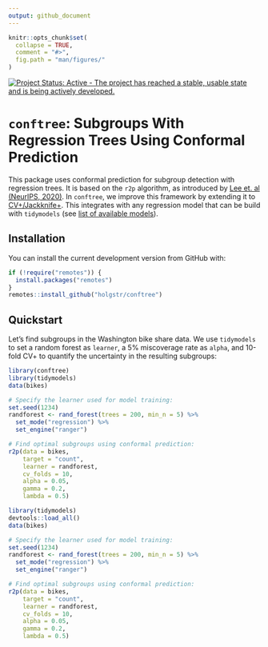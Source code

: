 ```yaml
---
output: github_document
---
```


<!-- README.md is generated from README.Rmd. Please edit that file -->

```r
knitr::opts_chunk$set(
  collapse = TRUE,
  comment = "#>",
  fig.path = "man/figures/"
)
```

<!-- badges: start -->
[![Project Status: Active - The project has reached a stable, usable state and is being actively developed.](https://www.repostatus.org/badges/latest/active.svg)](https://www.repostatus.org/#active)
<!-- badges: end -->

# **`conftree`**: Subgroups With Regression Trees Using Conformal Prediction

This package uses conformal prediction for subgroup detection with regression trees. It is based on the `r2p` algorithm, as introduced by [Lee et. al (NeurIPS, 2020)][1]. In `conftree`, we improve this framework by extending it to [CV+/Jackknife+][3]. This integrates with any regression model that can be build with `tidymodels` (see [list of available models][2]).

## Installation

You can install the current development version from GitHub with:

```r
if (!require("remotes")) {
  install.packages("remotes")
}
remotes::install_github("holgstr/conftree")
```

## Quickstart

Let's find subgroups in the Washington bike share data. We use `tidymodels` to set a random forest as `learner`, a 5% miscoverage rate as `alpha`, and 10-fold CV+ to quantify the uncertainty in the resulting subgroups:

```r
library(conftree)
library(tidymodels)
data(bikes)

# Specify the learner used for model training:
set.seed(1234)
randforest <- rand_forest(trees = 200, min_n = 5) %>%
  set_mode("regression") %>%
  set_engine("ranger")

# Find optimal subgroups using conformal prediction:
r2p(data = bikes,
    target = "count",
    learner = randforest,
    cv_folds = 10,
    alpha = 0.05,
    gamma = 0.2,
    lambda = 0.5)

```

```r
library(tidymodels)
devtools::load_all()
data(bikes)

# Specify the learner used for model training:
set.seed(1234)
randforest <- rand_forest(trees = 200, min_n = 5) %>%
  set_mode("regression") %>%
  set_engine("ranger")

# Find optimal subgroups using conformal prediction:
r2p(data = bikes,
    target = "count",
    learner = randforest,
    cv_folds = 10,
    alpha = 0.05,
    gamma = 0.2,
    lambda = 0.5)

```

[1]: https://proceedings.neurips.cc/paper/2020/hash/1819020b02e926785cf3be594d957696-Abstract.html

[2]: https://www.tidymodels.org/find/parsnip/

[3]: https://arxiv.org/abs/1905.02928
